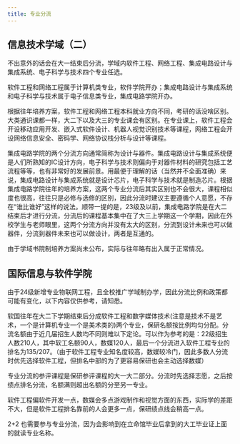 ```yaml
---
title: 专业分流
---
```



## 信息技术学域（二）

不出意外的话会在大一结束后分流，学域内软件工程、网络工程、集成电路设计与集成系统、电子科学与技术四个专业任选。

软件工程和网络工程属于计算机类专业，软件学院开办；集成电路设计与集成系统和电子科学与技术属于电子信息类专业，集成电路学院开办。

根据往年培养方案，软件工程和网络工程本科就业方向不同，考研的话没啥区别。大类通识课都一样，大二下以及大三的专业课会有区别。在专业课上，软件工程会开设移动应用开发、嵌入式软件设计、机器人视觉识别技术等课程，网络工程会开设网络信息安全、密码学、网络协议栈分析与设计等课程。

集成电路学院的两个分流方向通常简称为设计与器件。集成电路设计与集成系统便是人们所熟知的IC设计方向，电子科学与技术则偏向于对器件材料的研究包括工艺流程等等，也有非常好的发展前景。用最便于理解的话（当然并不全面准确）来说，集成电路设计与集成系统就是设计芯片，电子科学与技术就是制造芯片。根据集成电路学院往年的培养方案，这两个专业分流后其实区别也不会很大，课程相似度也很高，往往只是必修与选修的区别，因此分流时建议主要遵循个人意愿，不存在“谁比谁好”这样的说法。顺带一提的是，23级及以前，集成电路学院是在大二结束后才进行分流，分流后的课程基本集中在了大三上学期这一个学期，因此在外校学生与老师眼里，这两个分流方向并没有太大的区别，分流到设计未来也可以做器件，分流到器件未来也可以做设计，两者是互通的。

由于学域书院制培养方案尚未公布，实际与往年略有出入属于正常情况。

## 国际信息与软件学院

<Aside>
由于24级新增专业物联网工程，且全校推广学域制办学，因此分流比例和政策都可能有变化，以下内容仅供参考，请知悉。
</Aside>

软国往年在大二下学期结束后分成软件工程和数字媒体技术(注意是技术不是艺术，一个是计算机专业一个是美术类的)两个专业，保研名额按比例均匀分配。分流名额由于近几届招生人数均不同则难以下定论。可以作为参考的是：22级招生人数210人，其中软工名额90人，数媒120人，最后一个分流进入软件工程专业的排名为135/207。（由于软件工程专业知名度较高，数媒较冷门，因此多数人分流时优先选择软件工程，但排名中部的为了更容易保研也会主动选择数媒）

专业分流的参评课程是保研参评课程的大一大二部分。分流时先选择志愿，之后按绩点排名分流，名额满则超出名额的分至另一专业。

软件工程偏软件开发一点，数媒会多点游戏制作和视觉方面的东西，实际学的差距不大，但是软件工程排名靠前的人会更多一点，保研绩点线会稍高一点。

2+2 也需要参与专业分流，因为会影响到在立命馆毕业后拿到的大工毕业证上面的就读专业名称。
